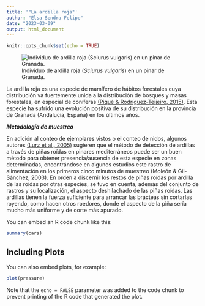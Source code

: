 ```yaml
---
title: '"La ardilla roja"'
author: "Elsa Sendra Felipe"
date: "2023-03-09"
output: html_document
---
```


```r
knitr::opts_chunk$set(echo = TRUE)
```

![Individuo de ardilla roja (*Sciurus vulgaris*) en un pinar de Granada.](C:\\Users\\Elsa Sendra Felipe\\Desktop\\GRANADA-MASTER\\1ER SEMESTRE\\ECOINFORMÁTICA\\GIT Respositorio RStudio\\ecoinf_elsasendra2\\4.jpg)

La ardilla roja es una especie de mamífero de hábitos forestales cuya distribución va fuertemente unida a la distribución de bosques y masas forestales, en especial de coníferas [(Piqué & Rodríguez-Teijeiro, 2015)](https://parcsnaturals.gencat.cat/web/.content/home/cadi_moixero/coneixeu_nos/centre_de_documentacio/fons_documental/publicacions_del_parc/revistes_i_butlletins/el_picot_negre_20/picot20gf.pdf). Esta especie ha sufrido una evolución positiva de su distribución en la provincia de Granada (Andalucía, España) en los últimos años.

***Metodología de muestreo***

En adición al conteo de ejemplares vistos o el conteo de nidos, algunos autores [(Lurz et al., 2005)](https://watermark.silverchair.com/769-1.pdf?token=AQECAHi208BE49Ooan9kkhW_Ercy7Dm3ZL_9Cf3qfKAc485ysgAAAswwggLIBgkqhkiG9w0BBwagggK5MIICtQIBADCCAq4GCSqGSIb3DQEHATAeBglghkgBZQMEAS4wEQQMsJgcwDHaSLjJ5kQrAgEQgIICf9EzissiqDSBFkqWlUEx5pPsPCYf-xz2UJzuSx1Po71iTr4jvE-2nrgRdYHdGdtWvdFQ8bbNBXjYE97Zpbnj-rGR67LiXnZ6oZb2skwmh0jhZflPbngF3l_3siJrpG4ELJ5AXxF6IRQJWaTX4pTuubF_7nsZ9jWI80owXevFjs7Dk7AlLXchl8QuubDgHlP7VMpfYdqvizjlz67gPhGD1l8GhOjFA0rNcA4JMf25Rdu237Cp9fESyi0OrVD817HHoPWi0cSaFBS3L55cT9BEi2su_kcdlVzO4AZejTS8zDxIK4MLScfD2x7W49g6jwW8Qzfl-PGTsHoQ98a2K7qUipf2T22ZYNynMxho28XcjD5BJtt4UB2xkO83QPDxKQcxVk5jOguq3xhq0HwAV6EIB_UMZzJ6oGKsVcAEQGM-zjGgC1atfDHVqMk8UvyeY4C5zGIEK9twJ3mEyOxP6E_PlwWo9DPqGWEtwJCM16GKbskEWt3qD6ZNV2jSSkfX79g8C2a_ZbqefynFHhFQcI0yPBEdGJGwRLEFPnASq-3bJFLSc56F93oFaFZE8KsGo8QRQGa_1At5tP4XnxYL90tnYtikbssQ_2LhHReeXobel0tWSfc_ITuxuRsZHjl-CLvKox4R_HNxsL75N1mg9-6jWJbazWGTPkkGiVDWMd6MseMdN9rNfExq_1z7K_DD9dd-eH8BU_WJKmlZfmBvtIATNjvvrBCUHn6foEIU7zJWS_IZGngaiJQm_Tsa_7wOBzJhnBY3v91ChZr7DJMah6s9tX3Cv0--OTbie5zqgAhgoQZGowM8w3H2FqALVpGDzzZPPBYHqjAzWpvFLu_8OXo7pw) sugieren que el método de detección de ardillas a través de piñas roídas en pinares mediterráneos puede ser un buen método para obtener presencia/ausencia de esta especie en zonas determinadas, encontrándose en algunos estudios este rastro de alimentación en los primeros cinco minutos de muestreo (Moleón & Gil-Sánchez, 2003). En orden a discernir los restos de piñas roídas por ardilla de las roídas por otras especies, se tuvo en cuenta, además del conjunto de rastros y su localización, el aspecto deshilachado de las piñas roídas. Las ardillas tienen la fuerza suficiente para arrancar las brácteas sin cortarlas royendo, como hacen otros roedores, donde el aspecto de la piña sería mucho más uniforme y de corte más apurado.

You can embed an R code chunk like this:

```r
summary(cars)
```

## Including Plots

You can also embed plots, for example:

```r
plot(pressure)
```

Note that the `echo = FALSE` parameter was added to the code chunk to prevent printing of the R code that generated the plot.
